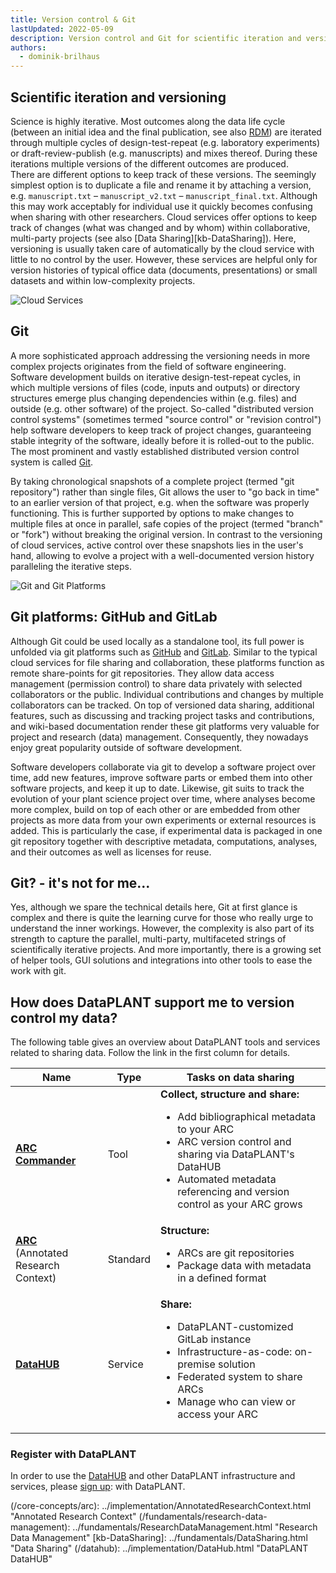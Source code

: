 ```yaml
---
title: Version control & Git
lastUpdated: 2022-05-09
description: Version control and Git for scientific iteration and versioning
authors:
  - dominik-brilhaus
---
```



## Scientific iteration and versioning

Science is highly iterative. Most outcomes along the data life cycle (between an initial idea and the final publication, see also [RDM](/fundamentals/research-data-management)) are iterated through multiple cycles of design-test-repeat (e.g. laboratory experiments) or draft-review-publish (e.g. manuscripts) and mixes thereof. During these iterations multiple versions of the different outcomes are produced.  
There are different options to keep track of these versions. The seemingly simplest option is to duplicate a file and rename it by attaching a version, e.g. `manuscript.txt` &ndash; `manuscript_v2.txt` &ndash; `manuscript_final.txt`. Although this may work acceptably for individual use it quickly becomes confusing when sharing with other researchers. Cloud services offer options to keep track of changes (what was changed and by whom) within collaborative, multi-party projects (see also [Data Sharing][kb-DataSharing]). Here, versioning is usually taken care of automatically by the cloud service with little to no control by the user. However, these services are helpful only for version histories of typical office data (documents, presentations) or small datasets and within low-complexity projects.

![Cloud Services](@images/fundamentals/git-cloud-services.png)


## Git

A more sophisticated approach addressing the versioning needs in more complex projects originates from the field of software engineering. Software development builds on iterative design-test-repeat cycles, in which multiple versions of files (code, inputs and outputs) or directory structures emerge plus changing dependencies within (e.g. files) and outside (e.g. other software) of the project. So-called "distributed version control systems" (sometimes termed "source control" or "revision control") help software developers to keep track of project changes, guaranteeing stable integrity of the software, ideally before it is rolled-out to the public. The most prominent and vastly established distributed version control system is called [Git][Git].  

By taking chronological snapshots of a complete project (termed "git repository") rather than single files, Git allows the user to "go back in time" to an earlier version of that project, e.g. when the software was properly functioning. This is further supported by options to make changes to multiple files at once in parallel, safe copies of the project (termed "branch" or "fork") without breaking the original version. In contrast to the versioning of cloud services, active control over these snapshots lies in the user's hand, allowing to evolve a project with a well-documented version history paralleling the iterative steps.

![Git and Git Platforms](@images/fundamentals/git-github-gitlab.png)

## Git platforms: GitHub and GitLab

Although Git could be used locally as a standalone tool, its full power is unfolded via git platforms such as [GitHub] and [GitLab]. Similar to the typical cloud services for file sharing and collaboration, these platforms function as remote share-points for git repositories. They allow data access management (permission control) to share data privately with selected collaborators or the public. Individual contributions and changes by multiple collaborators can be tracked. On top of versioned data sharing, additional features, such as discussing and tracking project tasks and contributions, and wiki-based documentation render these git platforms very valuable for project and research (data) management. Consequently, they nowadays enjoy great popularity outside of software development.

Software developers collaborate via git to develop a software project over time, add new features, improve software parts or embed them into other software projects, and keep it up to date. Likewise, git suits to track the evolution of your plant science project over time,  where analyses become more complex, build on top of each other or are embedded from other projects as more data from your own experiments or external resources is added. This is particularly the case, if experimental data is packaged in one git repository together with descriptive metadata, computations, analyses, and their outcomes as well as licenses for reuse.


## Git? - it's not for me...

Yes, although we spare the technical details here, Git at first glance is complex and there is quite the learning curve for those who really urge to understand the inner workings. However, the complexity is also part of its strength to capture the parallel, multi-party, multifaceted strings of scientifically iterative projects. And more importantly, there is a growing set of helper tools, GUI solutions and integrations into other tools to ease the work with git.

## How does DataPLANT support me to version control my data?

The following table gives an overview about DataPLANT tools and services related to sharing data. Follow the link in the first column for details.

Name | Type | Tasks on data sharing
----------------|-----------|------------------
**[ARC Commander][kb-ArcCommander-Manual]** | Tool | **Collect, structure and share:** <ul><li>Add bibliographical metadata to your ARC</li><li>ARC version control and sharing via DataPLANT's DataHUB</li><li>Automated metadata referencing and version control as your ARC grows</li></ul>
**[ARC](/core-concepts/arc)**  <br /> (Annotated Research Context) | Standard | **Structure:** <ul><li>ARCs are git repositories</li><li>Package data with metadata in a defined format</li></ul>
**[DataHUB](/datahub)** | Service | **Share:** <ul><li>DataPLANT-customized GitLab instance</li><li>Infrastructure-as-code: on-premise solution</li><li>Federated system to share ARCs</li><li>Manage who can view or access your ARC</li></ul>


### Register with DataPLANT

In order to use the [DataHUB][hp-DataHUB] and other DataPLANT infrastructure and services, please [sign up][hp-Registration]: with DataPLANT.  

[kb-FairDataPrinciples]: ../fundamentals/FairDataPrinciples.html "FAIR Data principles"
[kb-Metadata]: ../fundamentals/Metadata.html "Metadata"
(/core-concepts/arc): ../implementation/AnnotatedResearchContext.html "Annotated Research Context"
(/fundamentals/research-data-management): ../fundamentals/ResearchDataManagement.html "Research Data Management"
[kb-DataSharing]: ../fundamentals/DataSharing.html "Data Sharing"
(/datahub): ../implementation/DataHub.html "DataPLANT DataHUB"

[hp-Registration]: <https://register.nfdi4plants.org/> "DataPLANT Registration"
[hp-DataHUB]: <https://git.nfdi4plants.org> "ARC DataHUB"
[kb-ArcCommander-Manual]: ../ArcCommanderManual/index.html "ARC Commander Manual"

[Git]: <https://git-scm.com> "Git"
[GitLab]: <https://gitlab.com> "GitLab"
[GitHub]: <https://github.com> "GitHub"
